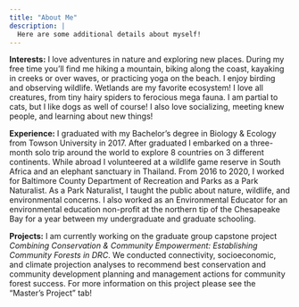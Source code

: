 ```yaml
---
title: "About Me"
description: |
  Here are some additional details about myself!
---
```

**Interests:** I love adventures in nature and exploring new places. During my free time you'll find me hiking a mountain, biking along the coast, kayaking in creeks or over waves, or practicing yoga on the beach. I enjoy birding and observing wildlife. Wetlands are my favorite ecosystem! I love all creatures, from tiny hairy spiders to ferocious mega fauna. I am partial to cats, but I like dogs as well of course! I also love socializing, meeting knew people, and learning about new things!

**Experience:** I graduated with my Bachelor's degree in Biology & Ecology from Towson University in 2017. After graduated I embarked on a three-month solo trip around the world to explore 8 countries on 3 different continents. While abroad I volunteered at a wildlife game reserve in South Africa and an elephant sanctuary in Thailand. From 2016 to 2020, I worked for Baltimore County Department of Recreation and Parks as a Park Naturalist. As a Park Naturalist, I taught the public about nature, wildlife, and environmental concerns. I also worked as an Environmental Educator for an environmental education non-profit at the northern tip of the Chesapeake Bay for a year between my undergraduate and graduate schooling. 

**Projects:** I am currently working on the graduate group capstone project *Combining Conservation & Community Empowerment: Establishing Community Forests in DRC*. We conducted connectivity, socioeconomic, and climate projection analyses to recommend best conservation and community development planning and management actions for community forest success. For more information on this project please see the "Master's Project" tab!


